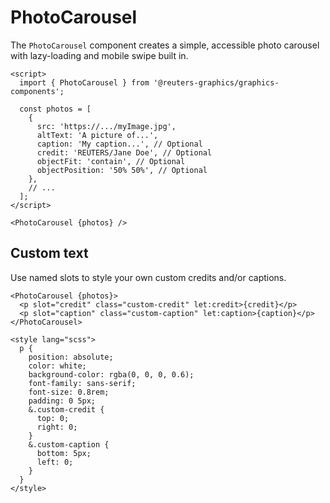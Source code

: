 

<Meta of={PhotoCarouselStories} />

# PhotoCarousel

The `PhotoCarousel` component creates a simple, accessible photo carousel with lazy-loading and mobile swipe built in.

```svelte
<script>
  import { PhotoCarousel } from '@reuters-graphics/graphics-components';

  const photos = [
    {
      src: 'https://.../myImage.jpg',
      altText: 'A picture of...',
      caption: 'My caption...', // Optional
      credit: 'REUTERS/Jane Doe', // Optional
      objectFit: 'contain', // Optional
      objectPosition: '50% 50%', // Optional
    },
    // ...
  ];
</script>

<PhotoCarousel {photos} />
```

<Canvas of={PhotoCarouselStories.Demo} />

## Custom text

Use named slots to style your own custom credits and/or captions.

```svelte
<PhotoCarousel {photos}>
  <p slot="credit" class="custom-credit" let:credit>{credit}</p>
  <p slot="caption" class="custom-caption" let:caption>{caption}</p>
</PhotoCarousel>

<style lang="scss">
  p {
    position: absolute;
    color: white;
    background-color: rgba(0, 0, 0, 0.6);
    font-family: sans-serif;
    font-size: 0.8rem;
    padding: 0 5px;
    &.custom-credit {
      top: 0;
      right: 0;
    }
    &.custom-caption {
      bottom: 5px;
      left: 0;
    }
  }
</style>
```

<Canvas of={PhotoCarouselStories.CustomText} />
